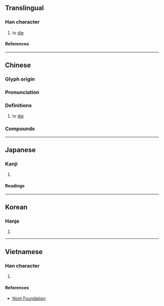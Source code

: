 {{character info}}
==Translingual==

===Han character===
{{Han char|rn=78|rad=歹|as=05|sn=9|four=17210|canj=MNBM|ids=⿰歹且}}

# to [[die]]

====References====
{{Han ref|kx=0579.340|dkj=16408|dj=0971.370|hdz=21383.160|uh=6B82}}

----

==Chinese==
{{zh-forms}}

===Glyph origin===
{{Han etym}}
{{Han compound|歹|且|ls=psc|c1=s|c2=p}}

===Pronunciation===
{{zh-pron
|m=cú
|c=cou4
|mc=y
|oc=y
|ma=
|cat=v
}}

===Definitions===
{{zh-hanzi}}

# to [[die]]

===Compounds===
{{zh-der|崩殂|殂落|殂謝|夭殂}}

----

==Japanese==

===Kanji===
{{ja-kanji|grade=|rs=歹05}}

# {{rfdef|ja|sort=歹05}}

====Readings====
{{ja-readings
|on=そ, ぞ
|kun=しぬ
}}

----

==Korean==

===Hanja===
{{ko-hanja|조}}

# {{rfdef|ko|sort=歹05}}

----

==Vietnamese==

===Han character===
{{vi-readings|rs=歹05|reading=[[tò]], [[tồ]], [[trồ]], [[tùa]]}}

# {{rfdef|vi|sort=歹05}}

====References====
* [http://nomfoundation.org/common/nom_details.php?codepoint=6b82 Nom Foundation]